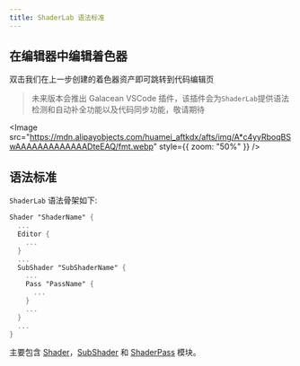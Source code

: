 ```yaml
---
title: ShaderLab 语法标准
---
```


## 在编辑器中编辑着色器

双击我们在上一步创建的着色器资产即可跳转到代码编辑页

> 未来版本会推出 Galacean VSCode 插件，该插件会为`ShaderLab`提供语法检测和自动补全功能以及代码同步功能，敬请期待

<Image
  src="https://mdn.alipayobjects.com/huamei_aftkdx/afts/img/A*c4yyRboqBSwAAAAAAAAAAAAADteEAQ/fmt.webp"
  style={{ zoom: "50%" }}
/>

## 语法标准

`ShaderLab` 语法骨架如下:

```glsl
Shader "ShaderName" {
  ...
  Editor {
    ...
  }
  ...
  SubShader "SubShaderName" {
    ...
    Pass "PassName" {
      ...
    }
    ...
  }
  ...
}
```

主要包含 [Shader](/docs/graphics/shader/shaderLab/syntax/shader/)，[SubShader](/docs/graphics/shader/shaderLab/syntax/subShader/) 和 [ShaderPass](/docs/graphics/shader/shaderLab/syntax/pass/) 模块。
